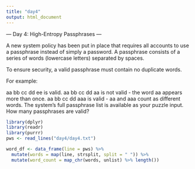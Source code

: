 ```yaml
---
title: "day4"
output: html_document
---
```


--- Day 4: High-Entropy Passphrases ---

A new system policy has been put in place that requires all accounts to use a passphrase instead of simply a password. A passphrase consists of a series of words (lowercase letters) separated by spaces.

To ensure security, a valid passphrase must contain no duplicate words.

For example:

aa bb cc dd ee is valid.
aa bb cc dd aa is not valid - the word aa appears more than once.
aa bb cc dd aaa is valid - aa and aaa count as different words.
The system's full passphrase list is available as your puzzle input. How many passphrases are valid?

```r
library(dplyr)
library(readr)
library(purrr)
pws <- read_lines("day4/day4.txt")
```

```r
word_df <- data_frame(line = pws) %>% 
  mutate(words = map(line, strsplit, split = " ")) %>% 
  mutate(word_count = map_chr(words, unlist) %>% length())
```
